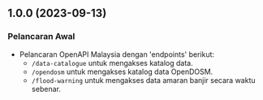 ## 1.0.0 (2023-09-13)

### Pelancaran Awal

- Pelancaran OpenAPI Malaysia dengan 'endpoints' berikut:
  - `/data-catalogue` untuk mengakses katalog data.
  - `/opendosm` untuk mengakses katalog data OpenDOSM.
  - `/flood-warning` untuk mengakses data amaran banjir secara waktu sebenar.

[Unreleased]: #unreleased
[1.1.0]: #1.1.0---2023-10-25
